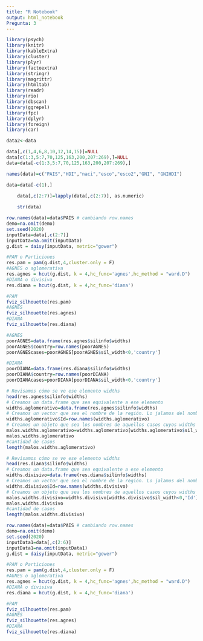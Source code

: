 ---
title: "R Notebook"
output: html_notebook
Pregunta: 3
---
```{r}
library(psych) 
library(knitr) 
library(kableExtra)
library(cluster)
library(plyr)
library(factoextra)
library(stringr)
library(magrittr)
library(htmltab)
library(readr)
library(rio)
library(dbscan)
library(ggrepel)
library(fpc)
library(dplyr)
library(foreign)
library(car)
```

```{r}
data2<-data
```

```{r}
data[,c(1,4,6,8,10,12,14,15)]=NULL
data[c(1:3,5:7,70,125,163,200,207:269),]=NULL
data=data[-c(1:3,5:7,70,125,163,200,207:269),]

names(data)=c("PAIS","HDI","naci","esco","esco2","GNI", "GNIHDI")

data=data[-c(1),]

	data[,c(2:7)]=lapply(data[,c(2:7)], as.numeric)
	
	str(data)
```


```{r}
row.names(data)=data$PAIS # cambiando row.names
demo=na.omit(demo)
set.seed(2020)
inputData=data[,c(2:7)]
inputData=na.omit(inputData)
g.dist = daisy(inputData, metric="gower")
```

```{r}
#PAM o Particiones
res.pam = pam(g.dist,4,cluster.only = F)
#AGNES o aglomerativa
res.agnes = hcut(g.dist, k = 4,hc_func='agnes',hc_method = "ward.D")
#DIANA o divisiva
res.diana = hcut(g.dist, k = 4,hc_func='diana')

#PAM
fviz_silhouette(res.pam)
#AGNES
fviz_silhouette(res.agnes)
#DIANA
fviz_silhouette(res.diana)

```

```{r}
#AGNES
poorAGNES=data.frame(res.agnes$silinfo$widths)
poorAGNES$country=row.names(poorAGNES)
poorAGNEScases=poorAGNES[poorAGNES$sil_width<0,'country']

#DIANA
poorDIANA=data.frame(res.diana$silinfo$widths)
poorDIANA$country=row.names(poorDIANA)
poorDIANAcases=poorDIANA[poorDIANA$sil_width<0,'country']

```

```{r}
# Revisamos cómo se ve ese elemento widths
head(res.agnes$silinfo$widths) 
# Creamos un data.frame que sea equivalente a ese elemento
widths.aglomerativo=data.frame(res.agnes$silinfo$widths)
# Creamos un vector que sea el nombre de la región. Lo jalamos del nombre de la fila.
widths.aglomerativo$Id=row.names(widths.aglomerativo)
# Creamos un objeto que sea los nombres de aquellos casos cuyos widths sean menor a 0. 
malos.widths.aglomerativo=widths.aglomerativo[widths.aglomerativo$sil_width<0,'Id']
malos.widths.aglomerativo
#cantidad de casos
length(malos.widths.aglomerativo)

```


```{r}
# Revisamos cómo se ve ese elemento widths
head(res.diana$silinfo$widths) 
# Creamos un data.frame que sea equivalente a ese elemento
widths.divisivo=data.frame(res.diana$silinfo$widths)
# Creamos un vector que sea el nombre de la región. Lo jalamos del nombre de la fila.
widths.divisivo$Id=row.names(widths.divisivo)
# Creamos un objeto que sea los nombres de aquellos casos cuyos widths sean menor a 0. 
malos.widths.divisivo=widths.divisivo[widths.divisivo$sil_width<0,'Id']
malos.widths.divisivo
#cantidad de casos
length(malos.widths.divisivo)
```



```{r}
row.names(data)=data$PAIS # cambiando row.names
demo=na.omit(demo)
set.seed(2020)
inputData1=data[,c(2:6)]
inputData1=na.omit(inputData1)
g.dist = daisy(inputData, metric="gower")
```

```{r}
#PAM o Particiones
res.pam = pam(g.dist,4,cluster.only = F)
#AGNES o aglomerativa
res.agnes = hcut(g.dist, k = 4,hc_func='agnes',hc_method = "ward.D")
#DIANA o divisiva
res.diana = hcut(g.dist, k = 4,hc_func='diana')

#PAM
fviz_silhouette(res.pam)
#AGNES
fviz_silhouette(res.agnes)
#DIANA
fviz_silhouette(res.diana)

```











